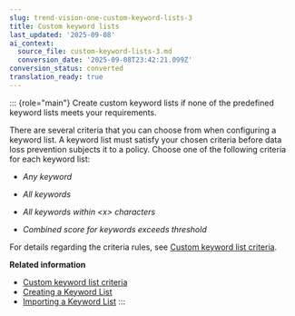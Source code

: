 ```yaml
---
slug: trend-vision-one-custom-keyword-lists-3
title: Custom keyword lists
last_updated: '2025-09-08'
ai_context:
  source_file: custom-keyword-lists-3.md
  conversion_date: '2025-09-08T23:42:21.099Z'
conversion_status: converted
translation_ready: true
---
```


::: {role="main"}
Create custom keyword lists if none of the predefined keyword lists meets your requirements.

There are several criteria that you can choose from when configuring a keyword list. A keyword list must satisfy your chosen criteria before data loss prevention subjects it to a policy. Choose one of the following criteria for each keyword list:

- *Any keyword*

- *All keywords*

- *All keywords within \<x\> characters*

- *Combined score for keywords exceeds threshold*

For details regarding the criteria rules, see [Custom keyword list criteria](custom-keyword-list-criteria.mdx).

**Related information**

- [Custom keyword list criteria](custom-keyword-list-criteria-3.md "View criteria used to create custom keyword lists for use in data loss prevention templates.")
- [Creating a Keyword List](creating-keyword-list.mdx)
- [Importing a Keyword List](importing-keyword-list.mdx)
:::
